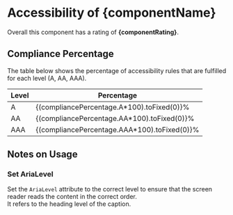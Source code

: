 


<Meta of={AccordionStories}/>

# Accessibility of {componentName}
Overall this component has a rating of **{componentRating}**.

## Compliance Percentage
The table below shows the percentage of accessibility rules that are fulfilled for each level (A, AA, AAA).

| Level | Percentage |
|-------|------------|
| A     | {(compliancePercentage.A*100).toFixed(0)}% |
| AA    | {(compliancePercentage.AA*100).toFixed(0)}% |
| AAA   | {(compliancePercentage.AAA*100).toFixed(0)}% |

## Notes on Usage
### Set AriaLevel
Set the `AriaLevel` attribute to the correct level to ensure that the screen reader reads the content in the correct order.  
It refers to the heading level of the caption.
 